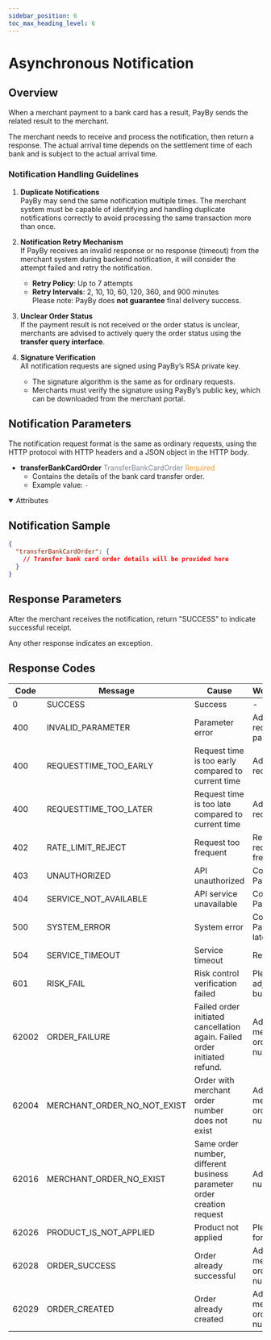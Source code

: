 ```yaml
---
sidebar_position: 6
toc_max_heading_level: 6
---
```



# Asynchronous Notification

## Overview

When a merchant payment to a bank card has a result, PayBy sends the related result to the merchant. 

The merchant needs to receive and process the notification, then return a response. 
The actual arrival time depends on the settlement time of each bank and is subject to the actual arrival time.


### Notification Handling Guidelines

1. **Duplicate Notifications**  
   PayBy may send the same notification multiple times. The merchant system must be capable of identifying and handling duplicate notifications correctly to avoid processing the same transaction more than once.

2. **Notification Retry Mechanism**  
   If PayBy receives an invalid response or no response (timeout) from the merchant system during backend notification, it will consider the attempt failed and retry the notification.  
   - **Retry Policy**: Up to 7 attempts  
   - **Retry Intervals**: 2, 10, 10, 60, 120, 360, and 900 minutes  
   Please note: PayBy does **not guarantee** final delivery success.

3. **Unclear Order Status**  
   If the payment result is not received or the order status is unclear, merchants are advised to actively query the order status using the **transfer query interface**.

4. **Signature Verification**  
   All notification requests are signed using PayBy’s RSA private key.  
   - The signature algorithm is the same as for ordinary requests.  
   - Merchants must verify the signature using PayBy’s public key, which can be downloaded from the merchant portal.


## Notification Parameters

The notification request format is the same as ordinary requests, using the HTTP protocol with HTTP headers and a JSON object in the HTTP body.


- **transferBankCardOrder** <font color='#7d8793'>TransferBankCardOrder</font> <font color='#f19938'>Required</font>  
  - Contains the details of the bank card transfer order.  
  - Example value: `-`  


 <details open={true}>
  <summary>Attributes</summary>
    <TransferBankCardOrder/>
  </details>

## Notification Sample

```json
{
  "transferBankCardOrder": {
    // Transfer bank card order details will be provided here
  }
}
```

## Response Parameters

After the merchant receives the notification, return "SUCCESS" to indicate successful receipt. 

Any other response indicates an exception.

## Response Codes

| Code  | Message                     | Cause                                                       | Workaround                     |
| ----- | --------------------------- | ------------------------------------------------------------ | ---------------------------- |
| 0     | SUCCESS                     | Success                                                      | -                            |
| 400   | INVALID_PARAMETER           | Parameter error                                              | Adjust request parameters    |
| 400   | REQUESTTIME_TOO_EARLY       | Request time is too early compared to current time           | Adjust request time          |
| 400   | REQUESTTIME_TOO_LATER       | Request time is too late compared to current time            | Adjust request time          |
| 402   | RATE_LIMIT_REJECT           | Request too frequent                                         | Reduce request frequency     |
| 403   | UNAUTHORIZED                | API unauthorized                                             | Contact PayBy                |
| 404   | SERVICE_NOT_AVAILABLE       | API service unavailable                                      | Contact PayBy                |
| 500   | SYSTEM_ERROR                | System error                                                 | Contact PayBy, retry later   |
| 504   | SERVICE_TIMEOUT             | Service timeout                                              | Retry later                  |
| 601   | RISK_FAIL                   | Risk control verification failed                             | Please adjust business       |
| 62002 | ORDER_FAILURE               | Failed order initiated cancellation again. Failed order initiated refund. | Adjust merchant order number |
| 62004 | MERCHANT_ORDER_NO_NOT_EXIST | Order with merchant order number does not exist              | Adjust merchant order number |
| 62016 | MERCHANT_ORDER_NO_EXIST     | Same order number, different business parameter order creation request | Adjust order number          |
| 62026 | PRODUCT_IS_NOT_APPLIED      | Product not applied                                          | Please apply for product     |
| 62028 | ORDER_SUCCESS               | Order already successful                                     | Adjust merchant order number |
| 62029 | ORDER_CREATED               | Order already created                                        | Adjust merchant order number |
